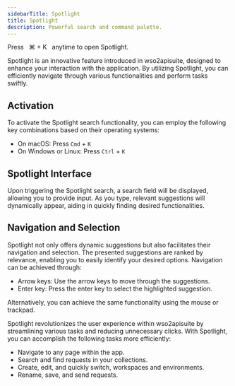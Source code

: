 ```yaml
---
sidebarTitle: Spotlight
title: Spotlight
description: Powerful search and command palette.
---
```


<Tip>Press &nbsp; ⌘ + K &nbsp; anytime to open Spotlight.</Tip>

Spotlight is an innovative feature introduced in wso2apisuite, designed to enhance your interaction with the application. By utilizing Spotlight, you can efficiently navigate through various functionalities and perform tasks swiftly.

## Activation

To activate the Spotlight search functionality, you can employ the following key combinations based on their operating systems:

* On macOS: Press `Cmd` + `K`
* On Windows or Linux: Press `Ctrl` + `K`

## Spotlight Interface

Upon triggering the Spotlight search, a search field will be displayed, allowing you to provide input. As you type, relevant suggestions will dynamically appear, aiding in quickly finding desired functionalities.

## Navigation and Selection

Spotlight not only offers dynamic suggestions but also facilitates their navigation and selection. The presented suggestions are ranked by relevance, enabling you to easily identify your desired options. Navigation can be achieved through:

* Arrow keys: Use the arrow keys to move through the suggestions.
* Enter key: Press the enter key to select the highlighted suggestion.

Alternatively, you can achieve the same functionality using the mouse or trackpad.

Spotlight revolutionizes the user experience within wso2apisuite by streamlining various tasks and reducing unnecessary clicks. With Spotlight, you can accomplish the following tasks more efficiently: 

- Navigate to any page within the app.
- Search and find requests in your collections.
- Create, edit, and quickly switch, workspaces and environments.
- Rename, save, and send requests.

